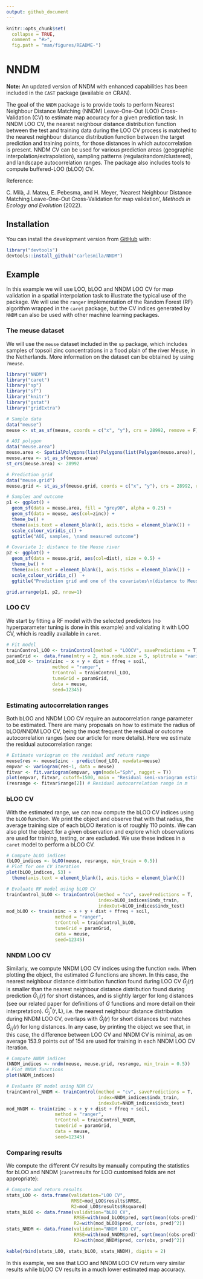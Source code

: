 ```yaml
---
output: github_document
---
```


<!-- README.md is generated from README.Rmd. Please edit that file -->

```r
knitr::opts_chunk$set(
  collapse = TRUE,
  comment = "#>",
  fig.path = "man/figures/README-")
```

# NNDM

<!-- badges: start -->
<!-- badges: end -->

**Note:** An updated version of NNDM with enhanced capabilities has been included in the `CAST` package (available on CRAN).

The goal of the `NNDM` package is to provide tools to perform Nearest Neighbour Distance Matching (NNDM) Leave-One-Out (LOO) Cross-Validation (CV) to estimate map accuracy for a given prediction task. In NNDM LOO CV, the nearest neighbour distance distribution function between the test and training data during the LOO CV process is matched to the nearest neighbour distance distribution function between the target prediction and training points, for those distances in which autocorrelation is present. NNDM CV can be used for various prediction areas (geographic interpolation/extrapolation), sampling patterns (regular/random/clustered), and landscape autocorrelation ranges. The package also includes tools to compute buffered-LOO (bLOO) CV.


Reference:

C. Milà, J. Mateu, E. Pebesma, and H. Meyer, 'Nearest Neighbour Distance Matching Leave-One-Out Cross-Validation for map validation', *Methods in Ecology and Evolution* (2022).

## Installation

You can install the development version from [GitHub](https://github.com/) with:

```r
library("devtools")
devtools::install_github("carlesmila/NNDM")
```

## Example 

In this example we will use LOO, bLOO and NNDM LOO CV for map validation in a spatial interpolation task  to illustrate the typical use of the package. We will use the `ranger` implementation of the Random Forest (RF) algorithm wrapped in the `caret` package, but the CV indices generated by `NNDM` can also be used with other machine learning packages.


### The meuse dataset

We will use the `meuse` dataset included in the `sp` package, which includes samples of topsoil zinc concentrations in a flood plain of the river Meuse, in the Netherlands. More information on the dataset can be obtained by using `?meuse`. 

```r
library("NNDM")
library("caret")
library("sp")
library("sf")
library("knitr")
library("gstat")
library("gridExtra")

# Sample data
data("meuse")
meuse <- st_as_sf(meuse, coords = c("x", "y"), crs = 28992, remove = F)

# AOI polygon
data("meuse.area")
meuse.area <- SpatialPolygons(list(Polygons(list(Polygon(meuse.area)), "area")))
meuse.area <- st_as_sf(meuse.area)
st_crs(meuse.area) <- 28992

# Prediction grid
data("meuse.grid")
meuse.grid <- st_as_sf(meuse.grid, coords = c("x", "y"), crs = 28992, remove = F)
```

```r
# Samples and outcome
p1 <- ggplot() +
  geom_sf(data = meuse.area, fill = "grey90", alpha = 0.25) +
  geom_sf(data = meuse, aes(col=zinc)) +
  theme_bw() +
  theme(axis.text = element_blank(), axis.ticks = element_blank()) +
  scale_colour_viridis_c() +
  ggtitle("AOI, samples, \nand measured outcome")

# Covariate 1: distance to the Meuse river
p2 <- ggplot() +
  geom_sf(data = meuse.grid, aes(col=dist), size = 0.5) +
  theme_bw() +
  theme(axis.text = element_blank(), axis.ticks = element_blank()) +
  scale_colour_viridis_c()  +
  ggtitle("Prediction grid and one of the covariates\n(distance to Meuse river)")

grid.arrange(p1, p2, nrow=1)
```

### LOO CV

We start by fitting a RF model with the selected predictors (no hyperparameter tuning is done in this example) and validating it with LOO CV, which is readily available in `caret`. 

```r
# Fit model
trainControl_LOO <- trainControl(method = "LOOCV", savePredictions = T)
paramGrid <-  data.frame(mtry = 2, min.node.size = 5, splitrule = "variance")
mod_LOO <- train(zinc ~ x + y + dist + ffreq + soil,
                 method = "ranger",
                 trControl = trainControl_LOO,
                 tuneGrid = paramGrid, 
                 data = meuse, 
                 seed=12345)
```

### Estimating autocorrelation ranges

Both bLOO and NNDM LOO CV require an autocorrelation range parameter to be estimated. There are many proposals on how to estimate the radius of bLOO/NNDM LOO CV, being the most frequent the residual or outcome autocorrelation ranges (see our article for more details). Here we estimate the residual autocorrelation range:

```r
# Estimate variogram on the residual and return range
meuse$res <- meuse$zinc - predict(mod_LOO, newdata=meuse)
empvar <- variogram(res~1, data = meuse)
fitvar <- fit.variogram(empvar, vgm(model="Sph", nugget = T))
plot(empvar, fitvar, cutoff=1500, main = "Residual semi-variogram estimation")
(resrange <- fitvar$range[2]) # Residual autocorrelation range in m
```

### bLOO CV

With the estimated range, we can now compute the bLOO CV indices using the `bLOO` function. We print the object and observe that with that radius, the average training size of each bLOO iteration is of roughly 110 points. We can also plot the object for a given observation and explore which observations are used for training, testing, or are excluded. We use these indices in a `caret` model to perform a bLOO CV.

```r
# Compute bLOO indices
(bLOO_indices <- bLOO(meuse, resrange, min_train = 0.5))
# Plot for one CV iteration
plot(bLOO_indices, 53) +
  theme(axis.text = element_blank(), axis.ticks = element_blank())

# Evaluate RF model using bLOO CV
trainControl_bLOO <- trainControl(method = "cv", savePredictions = T,
                                  index=bLOO_indices$indx_train,
                                  indexOut=bLOO_indices$indx_test)
mod_bLOO <- train(zinc ~ x + y + dist + ffreq + soil,
                  method = "ranger",
                  trControl = trainControl_bLOO,
                  tuneGrid = paramGrid, 
                  data = meuse, 
                  seed=12345)
```

### NNDM LOO CV

Similarly, we compute NNDM LOO CV indices using the function `nndm`. When plotting the object, the estimated $G$ functions are shown. In this case, the nearest neighbour distance distribution function found during LOO CV $\hat{G}_j(r)$ is smaller than the nearest neighbour distance distribution found during prediction $\hat{G}_{i \, j}(r)$ for short distances, and is slightly larger for long distances (see our related paper for definitions of $G$ functions and more detail on their interpretation). $\hat{G}_{j}^{*} (r, \mathbf{L})$, i.e. the nearest neighbour distance distribution during NNDM LOO CV, overlaps with  $\hat{G}_j(r)$ for short distances but matches $\hat{G}_{i \, j}(r)$ for long distances. In any case, by printing the object we see that, in this case, the difference between LOO CV and NNDM CV is minimal, as on average 153.9 points out of 154 are used for training in each NNDM LOO CV iteration.

```r
# Compute NNDM indices
(NNDM_indices <- nndm(meuse, meuse.grid, resrange, min_train = 0.5))
# Plot NNDM functions
plot(NNDM_indices)

# Evaluate RF model using NDM CV
trainControl_NNDM <- trainControl(method = "cv", savePredictions = T,
                                  index=NNDM_indices$indx_train,
                                  indexOut=NNDM_indices$indx_test)
mod_NNDM <- train(zinc ~ x + y + dist + ffreq + soil,
                  method = "ranger",
                  trControl = trainControl_NNDM,
                  tuneGrid = paramGrid, 
                  data = meuse, 
                  seed=12345)
```

### Comparing results

We compute the different CV results by manually computing the statistics for bLOO and NNDM (`caret`results for LOO customised folds are not appropriate):

```r
# Compute and return results
stats_LOO <- data.frame(validation="LOO CV",
                        RMSE=mod_LOO$results$RMSE, 
                        R2=mod_LOO$results$Rsquared)
stats_bLOO <- data.frame(validation="bLOO CV",
                         RMSE=with(mod_bLOO$pred, sqrt(mean((obs-pred)^2))), 
                         R2=with(mod_bLOO$pred, cor(obs, pred)^2))
stats_NNDM <- data.frame(validation="NNDM LOO CV",
                         RMSE=with(mod_NNDM$pred, sqrt(mean((obs-pred)^2))), 
                         R2=with(mod_NNDM$pred, cor(obs, pred)^2))
```

```r
kable(rbind(stats_LOO, stats_bLOO, stats_NNDM), digits = 2)
```

In this example, we see that LOO and NNDM LOO CV return very similar results while bLOO CV results in a much lower estimated map accuracy. 

